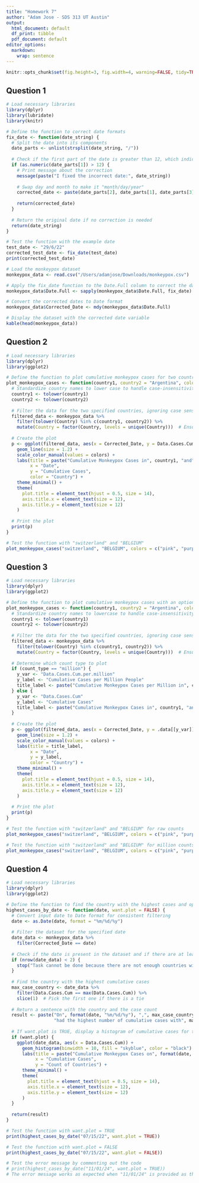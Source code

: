 ```yaml
---
title: "Homework 7"
author: "Adam Jose - SDS 313 UT Austin"
output:
  html_document: default
  df_print: tibble
  pdf_document: default
editor_options:
  markdown:
    wrap: sentence
---
```

```r
knitr::opts_chunk$set(fig.height=3, fig.width=4, warning=FALSE, tidy=TRUE, tidy.opts=list(width.cutoff=60), message = FALSE)
```

## Question 1
```r
# Load necessary libraries
library(dplyr)
library(lubridate)
library(knitr)

# Define the function to correct date formats
fix_date <- function(date_string) {
  # Split the date into its components
  date_parts <- unlist(strsplit(date_string, "/"))
  
  # Check if the first part of the date is greater than 12, which indicates "day/month/year"
  if (as.numeric(date_parts[1]) > 12) {
    # Print message about the correction
    message(paste("I fixed the incorrect date:", date_string))
    
    # Swap day and month to make it "month/day/year"
    corrected_date <- paste(date_parts[2], date_parts[1], date_parts[3], sep = "/")
    
    return(corrected_date)
  }
  
  # Return the original date if no correction is needed
  return(date_string)
}

# Test the function with the example date
test_date <- "29/6/22"
corrected_test_date <- fix_date(test_date)
print(corrected_test_date)

# Load the monkeypox dataset
monkeypox_data <- read.csv("/Users/adamjose/Downloads/monkeypox.csv")

# Apply the fix_date function to the Date.Full column to correct the dates
monkeypox_data$Date.Full <- sapply(monkeypox_data$Date.Full, fix_date)

# Convert the corrected dates to Date format
monkeypox_data$Corrected_Date <- mdy(monkeypox_data$Date.Full)

# Display the dataset with the corrected date variable
kable(head(monkeypox_data))

```

## Question 2

```r
# Load necessary libraries
library(dplyr)
library(ggplot2)

# Define the function to plot cumulative monkeypox cases for two countries
plot_monkeypox_cases <- function(country1, country2 = "Argentina", colors = c("blue", "red")) {
  # Standardize country names to lower case to handle case-insensitivity
  country1 <- tolower(country1)
  country2 <- tolower(country2)
  
  # Filter the data for the two specified countries, ignoring case sensitivity
  filtered_data <- monkeypox_data %>%
    filter(tolower(Country) %in% c(country1, country2)) %>%
    mutate(Country = factor(Country, levels = unique(Country)))  # Ensure unique colors in plot
  
  # Create the plot
  p <- ggplot(filtered_data, aes(x = Corrected_Date, y = Data.Cases.Cum, color = Country)) +
    geom_line(size = 1.2) +
    scale_color_manual(values = colors) +
    labs(title = paste("Cumulative Monkeypox Cases in", country1, "and", country2),
         x = "Date",
         y = "Cumulative Cases",
         color = "Country") +
    theme_minimal() +
    theme(
      plot.title = element_text(hjust = 0.5, size = 14),
      axis.title.x = element_text(size = 12),
      axis.title.y = element_text(size = 12)
    )
  
  # Print the plot
  print(p)
}

# Test the function with "switzerland" and "BELGIUM"
plot_monkeypox_cases("switzerland", "BELGIUM", colors = c("pink", "purple"))

```
## Question 3
```r
# Load necessary libraries
library(dplyr)
library(ggplot2)

# Define the function to plot cumulative monkeypox cases with an option for raw or per million counts
plot_monkeypox_cases <- function(country1, country2 = "Argentina", colors = c("blue", "red"), count_type = "raw") {
  # Standardize country names to lowercase to handle case-insensitivity
  country1 <- tolower(country1)
  country2 <- tolower(country2)
  
  # Filter the data for the two specified countries, ignoring case sensitivity
  filtered_data <- monkeypox_data %>%
    filter(tolower(Country) %in% c(country1, country2)) %>%
    mutate(Country = factor(Country, levels = unique(Country)))  # Ensure unique colors in plot
  
  # Determine which count type to plot
  if (count_type == "million") {
    y_var <- "Data.Cases.Cum.per.million"
    y_label <- "Cumulative Cases per Million People"
    title_label <- paste("Cumulative Monkeypox Cases per Million in", country1, "and", country2)
  } else {
    y_var <- "Data.Cases.Cum"
    y_label <- "Cumulative Cases"
    title_label <- paste("Cumulative Monkeypox Cases in", country1, "and", country2)
  }
  
  # Create the plot
  p <- ggplot(filtered_data, aes(x = Corrected_Date, y = .data[[y_var]], color = Country)) +
    geom_line(size = 1.2) +
    scale_color_manual(values = colors) +
    labs(title = title_label,
         x = "Date",
         y = y_label,
         color = "Country") +
    theme_minimal() +
    theme(
      plot.title = element_text(hjust = 0.5, size = 14),
      axis.title.x = element_text(size = 12),
      axis.title.y = element_text(size = 12)
    )
  
  # Print the plot
  print(p)
}

# Test the function with "switzerland" and "BELGIUM" for raw counts
plot_monkeypox_cases("switzerland", "BELGIUM", colors = c("pink", "purple"), count_type = "raw")

# Test the function with "switzerland" and "BELGIUM" for million counts
plot_monkeypox_cases("switzerland", "BELGIUM", colors = c("pink", "purple"), count_type = "million")

```
## Question 4
```r
# Load necessary libraries
library(dplyr)
library(ggplot2)

# Define the function to find the country with the highest cases and optionally plot a histogram
highest_cases_by_date <- function(date, want.plot = FALSE) {
  # Convert input date to Date format for consistent filtering
  date <- as.Date(date, format = "%m/%d/%y")
  
  # Filter the dataset for the specified date
  date_data <- monkeypox_data %>%
    filter(Corrected_Date == date)
  
  # Check if the date is present in the dataset and if there are at least two countries with data
  if (nrow(date_data) < 2) {
    stop("Task cannot be done because there are not enough countries with case counts on that date.")
  }
  
  # Find the country with the highest cumulative cases
  max_case_country <- date_data %>%
    filter(Data.Cases.Cum == max(Data.Cases.Cum)) %>%
    slice(1)  # Pick the first one if there is a tie
  
  # Return a sentence with the country and the case count
  result <- paste("On", format(date, "%m/%d/%y"), ",", max_case_country$Country, 
                  "had the highest number of cumulative cases with", max_case_country$Data.Cases.Cum, "cases.")
  
  # If want.plot is TRUE, display a histogram of cumulative cases for the specified date
  if (want.plot) {
    ggplot(date_data, aes(x = Data.Cases.Cum)) +
      geom_histogram(binwidth = 10, fill = "skyblue", color = "black") +
      labs(title = paste("Cumulative Monkeypox Cases on", format(date, "%m/%d/%y")),
           x = "Cumulative Cases",
           y = "Count of Countries") +
      theme_minimal() +
      theme(
        plot.title = element_text(hjust = 0.5, size = 14),
        axis.title.x = element_text(size = 12),
        axis.title.y = element_text(size = 12)
      )
  }
  
  return(result)
}

# Test the function with want.plot = TRUE
print(highest_cases_by_date("07/15/22", want.plot = TRUE))

# Test the function with want.plot = FALSE
print(highest_cases_by_date("07/15/22", want.plot = FALSE))

# Test the error message by commenting out the code
# print(highest_cases_by_date("11/01/24", want.plot = TRUE))
# The error message works as expected when "11/01/24" is provided as the date input.

```

